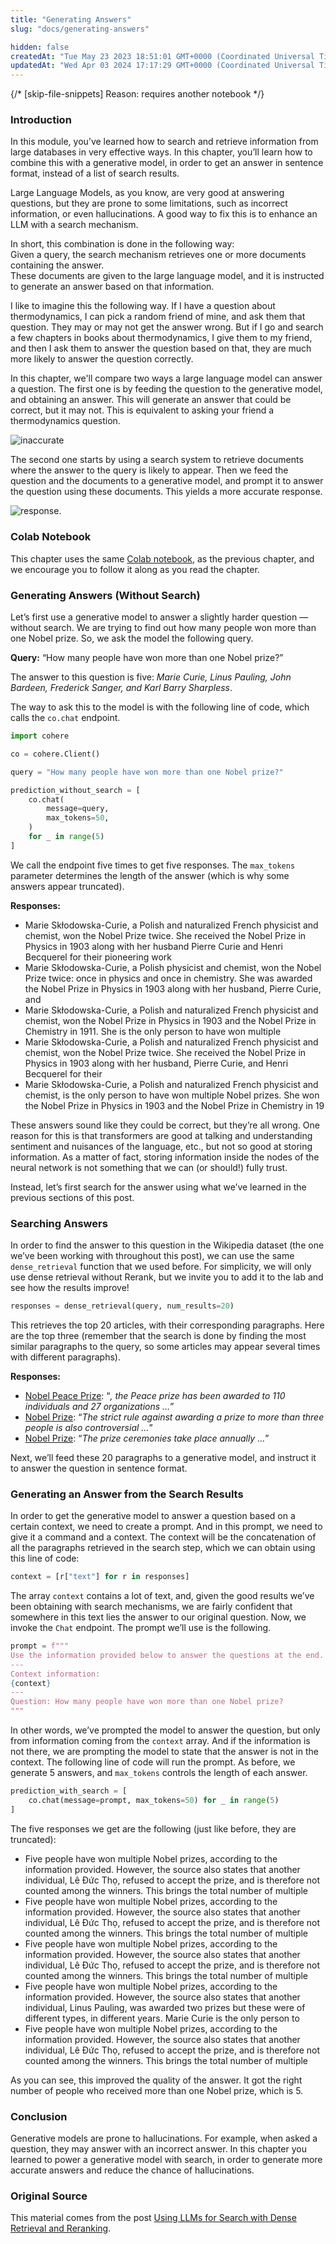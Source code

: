 ```yaml
---
title: "Generating Answers"
slug: "docs/generating-answers"

hidden: false
createdAt: "Tue May 23 2023 18:51:01 GMT+0000 (Coordinated Universal Time)"
updatedAt: "Wed Apr 03 2024 17:17:29 GMT+0000 (Coordinated Universal Time)"
---
```

{/* [skip-file-snippets] Reason: requires another notebook */}
### Introduction

In this module, you’ve learned how to search and retrieve information from large databases in very effective ways. In this chapter, you’ll learn how to combine this with a generative model, in order to get an answer in sentence format, instead of a list of search results.

Large Language Models, as you know, are very good at answering questions, but they are prone to some limitations, such as incorrect information, or even hallucinations. A good way to fix this is to enhance an LLM with a search mechanism.

In short, this combination is done in the following way:  
Given a query, the search mechanism retrieves one or more documents containing the answer.  
These documents are given to the large language model, and it is instructed to generate an answer based on that information.

I like to imagine this the following way. If I have a question about thermodynamics, I can pick a random friend of mine, and ask them that question. They may or may not get the answer wrong. But if I go and search a few chapters in books about thermodynamics, I give them to my friend, and then I ask them to answer the question based on that, they are much more likely to answer the question correctly.

In this chapter, we'll compare two ways a large language model can answer a question. The first one is by feeding the question to the generative model, and obtaining an answer. This will generate an answer that could be correct, but it may not. This is equivalent to asking your friend a thermodynamics question.

<img src='../../../assets/images/ff13d15-image.png' alt='inaccurate' />


The second one starts by using a search system to retrieve documents where the answer to the query is likely to appear. Then we feed the question and the documents to a generative model, and prompt it to answer the question using these documents. This yields a more accurate response.

<img src='../../../assets/images/7f6deb5-image.png' alt='response.' />


### Colab Notebook

This chapter uses the same [Colab notebook](https://colab.research.google.com/github/cohere-ai/cohere-developer-experience/blob/main/notebooks/llmu/End_To_End_Wikipedia_Search.ipynb), as the previous chapter, and we encourage you to follow it along as you read the chapter.

### Generating Answers (Without Search)

Let’s first use a generative model to answer a slightly harder question — without search. We are trying to find out how many people won more than one Nobel prize. So, we ask the model the following query.

**Query:** “How many people have won more than one Nobel prize?”

The answer to this question is five: _Marie Curie, Linus Pauling, John Bardeen, Frederick Sanger, and Karl Barry Sharpless_.

The way to ask this to the model is with the following line of code, which calls the `co.chat` endpoint.

```python PYTHON
import cohere

co = cohere.Client()

query = "How many people have won more than one Nobel prize?"

prediction_without_search = [
    co.chat(
        message=query,
        max_tokens=50,
    )
    for _ in range(5)
]
```

We call the endpoint five times to get five responses. The `max_tokens` parameter determines the length of the answer (which is why some answers appear truncated).

**Responses:**

- Marie Skłodowska-Curie, a Polish and naturalized French physicist and chemist, won the Nobel Prize twice. She received the Nobel Prize in Physics in 1903 along with her husband Pierre Curie and Henri Becquerel for their pioneering work
- Marie Skłodowska-Curie, a Polish physicist and chemist, won the Nobel Prize twice: once in physics and once in chemistry. She was awarded the Nobel Prize in Physics in 1903 along with her husband, Pierre Curie, and
- Marie Skłodowska-Curie, a Polish and naturalized French physicist and chemist, won the Nobel Prize in Physics in 1903 and the Nobel Prize in Chemistry in 1911. She is the only person to have won multiple
- Marie Skłodowska-Curie, a Polish and naturalized French physicist and chemist, won the Nobel Prize twice. She received the Nobel Prize in Physics in 1903 along with her husband, Pierre Curie, and Henri Becquerel for their
- Marie Skłodowska-Curie, a Polish and naturalized French physicist and chemist, is the only person to have won multiple Nobel prizes. She won the Nobel Prize in Physics in 1903 and the Nobel Prize in Chemistry in 19

These answers sound like they could be correct, but they’re all wrong. One reason for this is that transformers are good at talking and understanding sentiment and nuisances of the language, etc., but not so good at storing information. As a matter of fact, storing information inside the nodes of the neural network is not something that we can (or should!) fully trust.

Instead, let’s first search for the answer using what we’ve learned in the previous sections of this post.

### Searching Answers

In order to find the answer to this question in the Wikipedia dataset (the one we’ve been working with throughout this post), we can use the same `dense_retrieval` function that we used before. For simplicity, we will only use dense retrieval without Rerank, but we invite you to add it to the lab and see how the results improve!

```python PYTHON
responses = dense_retrieval(query, num_results=20)
```

This retrieves the top 20 articles, with their corresponding paragraphs. Here are the top three (remember that the search is done by finding the most similar paragraphs to the query, so some articles may appear several times with different paragraphs).

**Responses:**

- [Nobel Peace Prize](https://en.wikipedia.org/wiki?curid=26230922): “_, the Peace prize has been awarded to 110 individuals and 27 organizations …_”
- [Nobel Prize](https://en.wikipedia.org/wiki?curid=21201): “_The strict rule against awarding a prize to more than three people is also controversial …_”
- [Nobel Prize](https://en.wikipedia.org/wiki?curid=21201): “_The prize ceremonies take place annually …_”

Next, we’ll feed these 20 paragraphs to a generative model, and instruct it to answer the question in sentence format.

### Generating an Answer from the Search Results

In order to get the generative model to answer a question based on a certain context, we need to create a prompt. And in this prompt, we need to give it a command and a context. The context will be the concatenation of all the paragraphs retrieved in the search step, which we can obtain using this line of code:

```python PYTHON
context = [r["text"] for r in responses]
```

The array `context` contains a lot of text, and, given the good results we’ve been obtaining with search mechanisms, we are fairly confident that somewhere in this text lies the answer to our original question. Now, we invoke the `Chat` endpoint. The prompt we’ll use is the following.

```python PYTHON
prompt = f"""
Use the information provided below to answer the questions at the end. If the answer to the question is not contained in the provided information, say "The answer is not in the context".
---
Context information:
{context}
---
Question: How many people have won more than one Nobel prize?
"""
```

In other words, we’ve prompted the model to answer the question, but only from information coming from the `context` array. And if the information is not there, we are prompting the model to state that the answer is not in the context. The following line of code will run the prompt. As before, we generate 5 answers, and `max_tokens` controls the length of each answer.

```python PYTHON
prediction_with_search = [
    co.chat(message=prompt, max_tokens=50) for _ in range(5)
]
```

The five responses we get are the following (just like before, they are truncated):

- Five people have won multiple Nobel prizes, according to the information provided. However, the source also states that another individual, Lê Đức Thọ, refused to accept the prize, and is therefore not counted among the winners. This brings the total number of multiple
- Five people have won multiple Nobel prizes, according to the information provided. However, the source also states that another individual, Lê Đức Thọ, refused to accept the prize, and is therefore not counted among the winners. This brings the total number of multiple
- Five people have won multiple Nobel prizes, according to the information provided. However, the source also states that another individual, Lê Đức Thọ, refused to accept the prize, and is therefore not counted among the winners. This brings the total number of multiple
- Five people have won multiple Nobel prizes, according to the information provided. However, the source also states that another individual, Linus Pauling, was awarded two prizes but these were of different types, in different years. Marie Curie is the only person to
- Five people have won multiple Nobel prizes, according to the information provided. However, the source also states that another individual, Lê Đức Thọ, refused to accept the prize, and is therefore not counted among the winners. This brings the total number of multiple

As you can see, this improved the quality of the answer. It got the right number of people who received more than one Nobel prize, which is 5.

### Conclusion

Generative models are prone to hallucinations. For example, when asked a question, they may answer with an incorrect answer. In this chapter you learned to power a generative model with search, in order to generate more accurate answers and reduce the chance of hallucinations.

### Original Source

This material comes from the post [Using LLMs for Search with Dense Retrieval and Reranking](https://txt.cohere.com/using-llms-for-search/).
